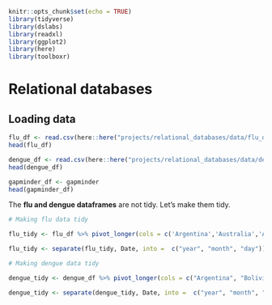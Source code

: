
```r
knitr::opts_chunk$set(echo = TRUE)
library(tidyverse)
library(dslabs)
library(readxl)
library(ggplot2)
library(here)
library(toolboxr)
```

# Relational databases

## Loading data

```r

flu_df <- read.csv(here::here("projects/relational_databases/data/flu_data_db.csv"), header = TRUE)
head(flu_df)

dengue_df <- read.csv(here::here("projects/relational_databases/data/dengue_data_db.csv"), header = TRUE)
head(dengue_df)

gapminder_df <- gapminder
head(gapminder_df)

```


The **flu and dengue dataframes** are not tidy. Let's make them tidy.

```r
# Making flu data tidy

flu_tidy <- flu_df %>% pivot_longer(cols = c('Argentina','Australia','Austria','Belgium','Bolivia','Brazil','Bulgaria','Canada','Chile','France','Germany','Hungary','Japan','Mexico','Netherlands','New.Zealand','Norway','Paraguay','Peru','Poland','Romania','Russia','South.Africa','Spain','Sweden','Switzerland','Ukraine','United.States','Uruguay'), names_to = "country", values_to = "cases")

flu_tidy <- separate(flu_tidy, Date, into =  c("year", "month", "day"))

# Making dengue data tidy

dengue_tidy <- dengue_df %>% pivot_longer(cols = c("Argentina", "Bolivia", "Brazil", "India", "Indonesia", "Mexico", "Philippines", "Singapore", "Thailand", "Venezuela"), names_to = "country", values_to = "cases")

dengue_tidy <- separate(dengue_tidy, Date, into =  c("year", "month", "day"))

```

